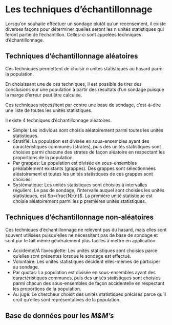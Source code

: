 # Les techniques d'échantillonnage {#techniquesechantillonnage}

Lorsqu’on souhaite effectuer un sondage plutôt qu’un recensement, il existe diverses façons pour déterminer quelles seront les n unités statistiques qui feront partie de l’échantillon. Celles-ci sont appelées techniques d’échantillonnage.

## Techniques d’échantillonnage aléatoires

Ces techniques permettent de choisir $n$ unités statistiques au hasard parmi la population. 

En choisissant une de ces techniques, il est possible de tirer des conclusions sur une population à partir des résultats d’un sondage puisque la marge d’erreur peut être calculée. 

Ces techniques nécessitent par contre une base de sondage, c’est-à-dire une liste de toutes les unités statistiques. 

Il existe 4 techniques d’échantillonnage aléatoires. 

- Simple: Les individus sont choisis aléatoirement parmi toutes les unités statistiques.
- Stratifié: La population est divisée en sous-ensembles ayant des caractéristiques communes (strates), puis des unités statistiques sont choisies parmi chacune des strates de façon aléatoire en respectant les proportions de la population. 
- Par grappes: La population est divisée en sous-ensembles préalablement existants (grappes). Des grappes sont sélectionnées aléatoirement et toutes les unités statistiques de ces grappes sont choisies. 
- Systématique: Les unités statistiques sont choisies à intervalles réguliers. Le pas de sondage, l’intervalle auquel sont choisies les unités statistiques, est $p=\frac{N}{n}$. La première unité statistique est choisie aléatoirement parmi les p premières unités statistiques.

## Techniques d’échantillonnage non-aléatoires

Ces techniques d’échantillonnage ne relèvent pas du hasard, mais elles sont souvent utilisées puisqu’elles ne nécessitent pas de base de sondage et sont par le fait même généralement plus faciles à mettre en application. 

- Accidentel/À l’aveuglette: Les unités statistiques sont choisies parce qu’elles sont présentes lorsque le sondage est effectué. 
- Volontaire: Les unités statistiques décident elles-mêmes de participer au sondage.
- Par quotas: La population est divisée en sous-ensembles ayant des caractéristiques communes, puis des unités statistiques sont choisies parmi chacun des sous-ensembles de façon accidentelle en respectant les proportions de la population.
- Au jugé: Le chercheur choisit des unités statistiques précises parce qu’il croit qu’elles sont représentatives de la population.

##  Base de données pour les _M&M's_

